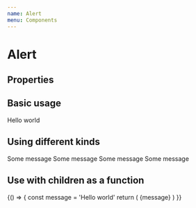 ```yaml
---
name: Alert
menu: Components
---
```



# Alert

## Properties

<Props of={Alert} />

## Basic usage

<Playground>
  <Alert>
    <Text>Hello world</Text>
  </Alert>
</Playground>

## Using different kinds

<Playground>
  <Alert kind="info"><Text>Some message</Text></Alert>
  <Alert kind="positive"><Text>Some message</Text></Alert>
  <Alert kind="negative"><Text>Some message</Text></Alert>
  <Alert kind="warning"><Text>Some message</Text></Alert>
</Playground>


## Use with children as a function

<Playground>
  {() => {
    const message = 'Hello world'
    return (
      <Alert><Text>{message}</Text></Alert>
    )
  }}
</Playground>
